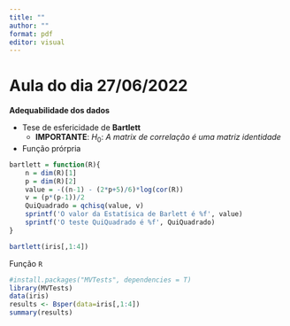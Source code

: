 ```yaml
---
title: ""
author: ""
format: pdf
editor: visual
---
```


# Aula do dia 27/06/2022

**Adequabilidade dos dados**

- Tese de esfericidade de **Bartlett**
    - **IMPORTANTE**: $H_{0}$: *A matrix de correlação é uma matriz identidade*

- Função prórpria

```r
bartlett = function(R){
    n = dim(R)[1]
    p = dim(R)[2]
    value = -((n-1) - (2*p+5)/6)*log(cor(R))
    v = (p*(p-1))/2
    QuiQuadrado = qchisq(value, v)
    sprintf('O valor da Estatísica de Barlett é %f', value)
    sprintf('O teste QuiQuadrado é %f', QuiQuadrado)
}

bartlett(iris[,1:4])
```

Função `R`

```r
#install.packages("MVTests", dependencies = T)
library(MVTests)
data(iris)
results <- Bsper(data=iris[,1:4])
summary(results)
```
